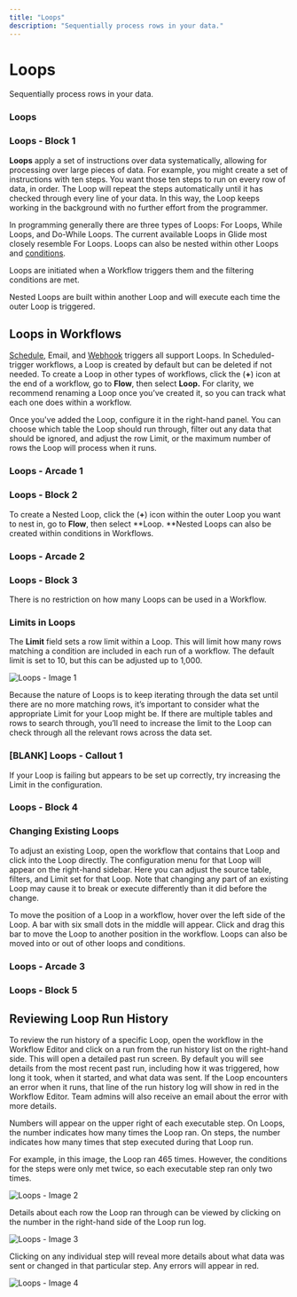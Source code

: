 ```yaml
---
title: "Loops"
description: "Sequentially process rows in your data."
---
```


# Loops

Sequentially process rows in your data.

### Loops

### Loops - Block 1

**Loops** apply a set of instructions over data systematically, allowing for processing over large pieces of data. For example, you might create a set of instructions with ten steps. You want those ten steps to run on every row of data, in order. The Loop will repeat the steps automatically until it has checked through every line of your data. In this way, the Loop keeps working in the background with no further effort from the programmer.

In programming generally there are three types of Loops: For Loops, While Loops, and Do-While Loops. The current available Loops in Glide most closely resemble For Loops. Loops can also be nested within other Loops and [conditions](/automation/workflows/schedule#conditions).

Loops are initiated when a Workflow triggers them and the filtering conditions are met.

Nested Loops are built within another Loop and will execute each time the outer Loop is triggered.

## Loops in Workflows

[Schedule](/automation/workflows/schedule), Email, and [Webhook](/automation/workflows/webhook) triggers all support Loops. In Scheduled-trigger workflows, a Loop is created by default but can be deleted if not needed. To create a Loop in other types of workflows, click the (**+**) icon at the end of a workflow, go to **Flow**, then select **Loop.** For clarity, we recommend renaming a Loop once you’ve created it, so you can track what each one does within a workflow.

Once you've added the Loop, configure it in the right-hand panel. You can choose which table the Loop should run through, filter out any data that should be ignored, and adjust the row Limit, or the maximum number of rows the Loop will process when it runs. 

### Loops - Arcade 1

### Loops - Block 2

To create a Nested Loop, click the (**+**) icon within the outer Loop you want to nest in, go to **Flow**, then select **Loop. **Nested Loops can also be created within conditions in Workflows.

### Loops - Arcade 2

### Loops - Block 3

There is no restriction on how many Loops can be used in a Workflow.

### Limits in Loops

The **Limit** field sets a row limit within a Loop. This will limit how many rows matching a condition are included in each run of a workflow. The default limit is set to 10, but this can be adjusted up to 1,000.



![Loops - Image 1](https://images.ctfassets.net/yreygbm72t08/L4rsL8LF3bIhZkgcf6Utz/74bdd5d04a396838637f6febae1fd7c2/CleanShot_2025-01-06_at_1_.39.47_2x.png)



Because the nature of Loops is to keep iterating through the data set until there are no more matching rows, it’s important to consider what the appropriate Limit for your Loop might be. If there are multiple tables and rows to search through, you’ll need to increase the limit to the Loop can check through all the relevant rows across the data set.

### [BLANK] Loops - Callout 1

If your Loop is failing but appears to be set up correctly, try increasing the Limit in the configuration. 

### Loops - Block 4

### Changing Existing Loops

To adjust an existing Loop, open the workflow that contains that Loop and click into the Loop directly. The configuration menu for that Loop will appear on the right-hand sidebar. Here you can adjust the source table, filters, and Limit set for that Loop. Note that changing any part of an existing Loop may cause it to break or execute differently than it did before the change.

To move the position of a Loop in a workflow, hover over the left side of the Loop. A bar with six small dots in the middle will appear. Click and drag this bar to move the Loop to another position in the workflow. Loops can also be moved into or out of other loops and conditions.

### Loops - Arcade 3

### Loops - Block 5

## Reviewing Loop Run History

To review the run history of a specific Loop, open the workflow in the Workflow Editor and click on a run from the run history list on the right-hand side. This will open a detailed past run screen. By default you will see details from the most recent past run, including how it was triggered, how long it took, when it started, and what data was sent. If the Loop encounters an error when it runs, that line of the run history log will show in red in the Workflow Editor. Team admins will also receive an email about the error with more details.

Numbers will appear on the upper right of each executable step. On Loops, the number indicates how many times the Loop ran. On steps, the number indicates how many times that step executed during that Loop run.

For example, in this image, the Loop ran 465 times. However, the conditions for the steps were only met twice, so each executable step ran only two times.



![Loops - Image 2](https://images.ctfassets.net/yreygbm72t08/45GudI48sUZJ7aBeXSLz6t/c58b07ad342fdb5dce254cbb094b5b8d/CleanShot_2025-01-06_at_3_.49.57_2x.png)



Details about each row the Loop ran through can be viewed by clicking on the number in the right-hand side of the Loop run log.



![Loops - Image 3 ](https://images.ctfassets.net/yreygbm72t08/oV0ilCs667QpwSr6Ng67n/18d02361cdcf88ffbbb1a10a3595fbc5/CleanShot_2025-01-06_at_1_.47.34_2x.png)



Clicking on any individual step will reveal more details about what data was sent or changed in that particular step. Any errors will appear in red.



![Loops - Image 4](https://images.ctfassets.net/yreygbm72t08/TSRoudf9wn2UOQ68jzFQB/d77ef7d8c4877c13141217a5bd63672d/CleanShot_2025-01-06_at_1_.49.49_2x.png)





